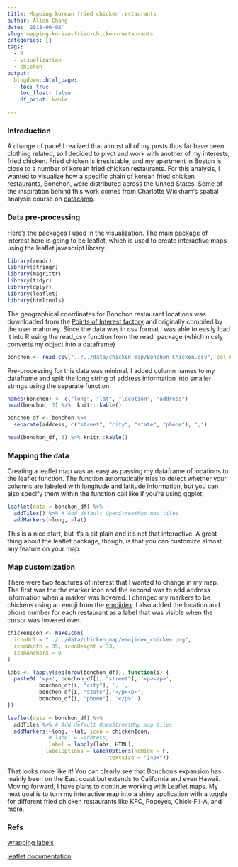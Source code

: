 ```yaml
---
title: Mapping korean fried chicken restaurants
author: Allen Chang
date: '2018-06-02'
slug: mapping-korean-fried-chicken-restaurants
categories: []
tags:
  - R
  - visualization
  - chicken
output:
  blogdown::html_page:
    toc: true
    toc_float: false
    df_print: kable

---
```


### Introduction

A change of pace! I realized that almost all of my posts thus far have been clothing related, so I decided to pivot and work with another of my interests; fried chicken. Fried chicken is irresistable, and my apartment in Boston is close to a number of korean fried chicken restaurants. For this analysis, I wanted to visualize how a specific chain of korean fried chicken restaurants, Bonchon, were distributed across the United States. Some of the inspiration behind this work comes from Charlotte Wickham's spatial analysis course on [datacamp](https://www.datacamp.com/courses/working-with-geospatial-data-in-r).

### Data pre-processing

Here's the packages I used in the visualization. The main package of interest here is going to be leaflet, which is used to create interactive maps using the leaflet javascript library. 

```r
library(readr)
library(stringr)
library(magrittr)
library(tidyr)
library(dplyr)
library(leaflet)
library(htmltools)
```

The geographical coordinates for Bonchon restaurant locations was downloaded from the [Points of Interest factory](http://www.poi-factory.com/) and originally compiled by the user mahoney. Since the data was in csv format I was able to easily load it into R using the read_csv function from the readr package (which nicely converts my object into a dataframe)

```r
bonchon <- read_csv("../../data/chicken_map/Bonchon_Chicken.csv", col_names=FALSE)
```

Pre-processing for this data was minimal. I added column names to my dataframe and split the long string of address information into smaller strings using the separate function.

```r
names(bonchon) <- c("long", "lat", "location", "address")
head(bonchon, 3) %>%  knitr::kable()

bonchon_df <- bonchon %>%
  separate(address, c("street", "city", "state", "phone"), ",")

head(bonchon_df, 3) %>% knitr::kable()
```

### Mapping the data

Creating a leaflet map was as easy as passing my dataframe of locations to the leaflet function. The function automatically tries to detect whether your columns are labeled with longitude and latitude information, but you can also specify them within the function call like if you're using ggplot.

```r

leaflet(data = bonchon_df) %>%
  addTiles() %>% # Add default OpenStreetMap map tiles
  addMarkers(~long, ~lat)
```

This is a nice start, but it's a bit plain and it's not that interactive. A great thing about the leaflet package, though, is that you can customize almost any feature on your map.

### Map customization

There were two feautures of interest that I wanted to change in my map. The first was the the marker icon and the second was to add address information when a marker was hovered. I changed my markers to be chickens using an emoji from the [emojidex](https://github.com/emojidex/). I also added the location and phone number for each restaurant as a label that was visible when the cursor was hovered over.

```r
chickenIcon <- makeIcon(
  iconUrl = "../../data/chicken_map/emojidex_chicken.png",
  iconWidth = 35, iconHeight = 33,
  iconAnchorX = 0
)

labs <- lapply(seq(nrow(bonchon_df)), function(i) {
  paste0( '<p>', bonchon_df[i, "street"], '<p></p>', 
          bonchon_df[i, "city"], ', ', 
          bonchon_df[i, "state"],'</p><p>', 
          bonchon_df[i, "phone"], '</p>' ) 
})
```

```r
leaflet(data = bonchon_df) %>%
  addTiles %>% # Add default OpenStreetMap map tiles
  addMarkers(~long, ~lat, icon = chickenIcon,
             # label = ~address,
             label = lapply(labs, HTML),
            labelOptions = labelOptions(noHide = F, 
                                textsize = "14px"))
```

That looks more like it! You can clearly see that Bonchon's expansion has mainly been on the East coast but extends to California and even Hawaii. Moving forward, I have plans to continue working with Leaflet maps. My next goal is to turn my interactive map into a shiny application with a toggle for different fried chicken restaurants like KFC, Popeyes, Chick-Fil-A, and more.

### Refs

[wrapping labels](https://stackoverflow.com/questions/43144596/r-and-leaflet-how-to-arrange-label-text-across-multiple-lines)

[leaflet documentation](https://rstudio.github.io/leaflet/)